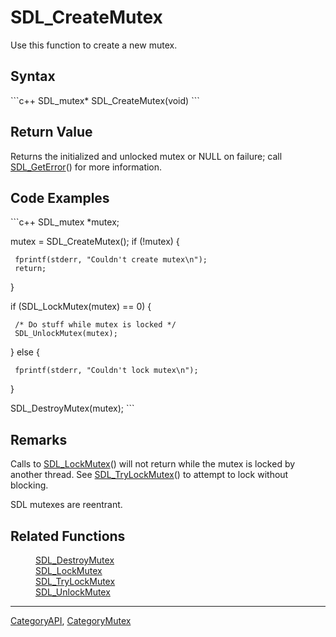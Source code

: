<!-- pragma section-numbers off -->
<!-- pragma camelcase off -->

= SDL_CreateMutex =
Use this function to create a new mutex.


== Syntax ==
```c++
SDL_mutex* SDL_CreateMutex(void)
```

== Return Value ==
Returns the initialized and unlocked mutex or NULL on failure; call [[SDL_GetError]]() for more information.

== Code Examples ==
<!-- # Begin Mutex Example -->
```c++
SDL_mutex *mutex;

mutex = SDL_CreateMutex();
if (!mutex) {
  fprintf(stderr, "Couldn't create mutex\n");
  return;
}

if (SDL_LockMutex(mutex) == 0) {
  /* Do stuff while mutex is locked */
  SDL_UnlockMutex(mutex);
} else {
  fprintf(stderr, "Couldn't lock mutex\n");
}

SDL_DestroyMutex(mutex);
```
<!-- # End Mutex Example -->

== Remarks ==
Calls to [[SDL_LockMutex]]() will not return while the mutex is locked by another thread. See [[SDL_TryLockMutex]]() to attempt to lock without blocking.

SDL mutexes are reentrant.

== Related Functions ==
:[[SDL_DestroyMutex]]
:[[SDL_LockMutex]]
:[[SDL_TryLockMutex]]
:[[SDL_UnlockMutex]]

----
[[CategoryAPI]], [[CategoryMutex]]
